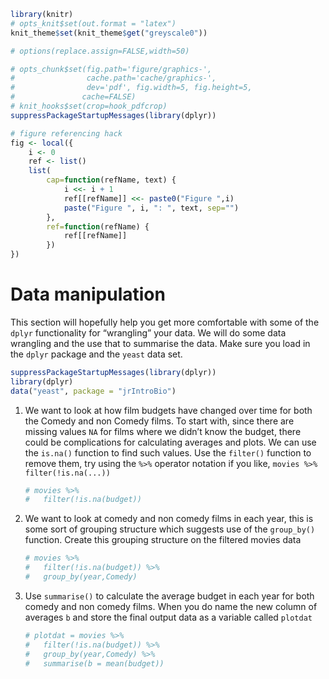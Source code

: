 ```r
library(knitr)
# opts_knit$set(out.format = "latex")
knit_theme$set(knit_theme$get("greyscale0"))

# options(replace.assign=FALSE,width=50)

# opts_chunk$set(fig.path='figure/graphics-', 
#                cache.path='cache/graphics-', 
#                dev='pdf', fig.width=5, fig.height=5, 
#               cache=FALSE)
# knit_hooks$set(crop=hook_pdfcrop)
suppressPackageStartupMessages(library(dplyr))

# figure referencing hack
fig <- local({
    i <- 0
    ref <- list()
    list(
        cap=function(refName, text) {
            i <<- i + 1
            ref[[refName]] <<- paste0("Figure ",i)
            paste("Figure ", i, ": ", text, sep="")
        },
        ref=function(refName) {
            ref[[refName]]
        })
})

```

# Data manipulation 

This section will hopefully help you get more comfortable with some of the `dplyr` functionality for "wrangling" your data. We will do some data wrangling and the use that to summarise the data. Make sure you load in the `dplyr` package and the `yeast` data set.

```r
suppressPackageStartupMessages(library(dplyr))
library(dplyr)
data("yeast", package = "jrIntroBio")
```


(1) We want to look at how film budgets have changed over time for both the Comedy and non Comedy films. To start with, since there are missing values `NA` for films where we didn't know the budget, there could be complications for calculating averages and plots. We can use the `is.na()` function to find such values. Use the `filter()` function to remove them, try using the `%>%` operator notation if you like, `movies %>% filter(!is.na(...))`

    ```r
    # movies %>%
    #   filter(!is.na(budget))
    ```


(1) We want to look at comedy and non comedy films in each year, this is some sort of grouping structure which suggests use of the `group_by()` function. Create this grouping structure on the filtered movies data

    ```r
    # movies %>% 
    #   filter(!is.na(budget)) %>%
    #   group_by(year,Comedy)
    ```

(1) Use `summarise()` to calculate the average budget in each year for both comedy and non comedy films. When you do name the new column of averages `b` and store the final output data as a variable called `plotdat`

    ```r
    # plotdat = movies %>% 
    #   filter(!is.na(budget)) %>%
    #   group_by(year,Comedy) %>%
    #   summarise(b = mean(budget))
    ```

<!-- (1) We could now create a line plot for the non comedy movies using^[Here we are using the formula notation for plots, refer back to the plotting section of the notes if you are unsure.] -->

<!-- ```{r, echo=FALSE, eval = TRUE} -->
<!-- non_comedy = plotdat %>%  -->
<!--       filter(Comedy == 0) -->
<!-- ``` -->


<!--     ```{r, echo = TRUE, eval = FALSE} -->
<!--     non_comedy = plotdat %>%  -->
<!--       filter(Comedy == 0) -->
<!--     plot(b~year, data = non_comedy, type = "l",  -->
<!--          ylab = "Average Budget") -->
<!--     ``` -->

<!-- (1) Use `lines()` to add the corresponding line for the comedy films to be able to compare how the average budgets for each film type compares over time. -->

<!-- ```{r, eval = TRUE, echo = FALSE} -->
<!-- comedy = plotdat %>%  -->
<!--       filter(Comedy == 1) -->
<!-- ``` -->

<!--     ```{r, eval = FALSE} -->
<!--     comedy = plotdat %>%  -->
<!--       filter(Comedy == 1) -->
<!--     lines(b~year, data = comedy, col = 2) -->
<!--     ``` -->

<!-- (1) Similarly create a data set which calculates the average rating for different film lengths for both comedy and non comedy films -->
<!-- called `films` -->

<!--     ```{r} -->
<!--     films = movies %>% -->
<!--       group_by(length,Comedy) %>% -->
<!--       summarise(r = mean(rating)) -->
<!--     ``` -->

<!-- (1) We could then plot the average rating against length for the non comedy films using the code below. In my data the average ratings column is called `r` -->

<!-- ```{r, eval=TRUE, echo = FALSE} -->
<!-- non_films = films %>% -->
<!--            filter(Comedy == 0) -->
<!-- ``` -->


<!--     ```{r, echo = TRUE, eval = FALSE} -->
<!--     non_films = films %>% -->
<!--            filter(Comedy == 0) -->
<!--     plot(r ~ length, data = non_films, pch = 19, -->
<!--          ylab = "Average Rating") -->
<!--     ``` -->

<!-- (1) Add the points for the Comedy films in red using the `points()` function -->

<!-- ```{r, echo = FALSE} -->
<!-- com_films = films %>%  -->
<!--       filter(Comedy == 1) -->
<!-- ``` -->


<!--     ```{r, eval = FALSE} -->
<!--     com_films = films %>%  -->
<!--       filter(Comedy == 1) -->
<!--     points(r~length, data = com_films, pch = 19, col = 2) -->
<!--     ``` -->
